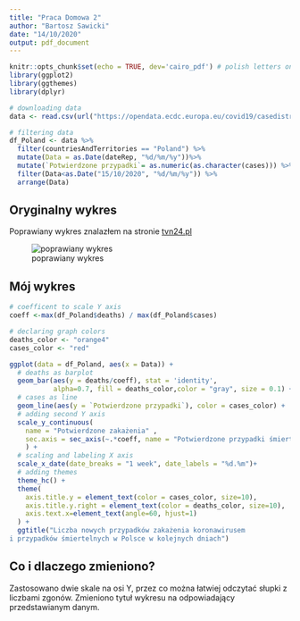 ```yaml
---
title: "Praca Domowa 2"
author: "Bartosz Sawicki"
date: "14/10/2020"
output: pdf_document
---
```


```r
knitr::opts_chunk$set(echo = TRUE, dev='cairo_pdf') # polish letters on plots
library(ggplot2)
library(ggthemes)
library(dplyr)

# downloading data
data <- read.csv(url("https://opendata.ecdc.europa.eu/covid19/casedistribution/csv"))

# filtering data
df_Poland <- data %>% 
  filter(countriesAndTerritories == "Poland") %>%
  mutate(Data = as.Date(dateRep, "%d/%m/%y"))%>%
  mutate(`Potwierdzone przypadki`= as.numeric(as.character(cases))) %>%
  filter(Data<as.Date("15/10/2020", "%d/%m/%y")) %>%
  arrange(Data)
```

## Oryginalny wykres

Poprawiany wykres znalazłem na stronie [tvn24.pl](https://tvn24.pl/polska/koronawirus-w-polsce-mapa-zakazen-dzisiaj-statystyki-najnowsze-dane-14-pazdziernika-2020-4344739)

![poprawiany wykres](tvn_plot.jpg)


## Mój wykres


```r
# coefficent to scale Y axis
coeff <-max(df_Poland$deaths) / max(df_Poland$cases)

# declaring graph colors
deaths_color <- "orange4"
cases_color <- "red"

ggplot(data = df_Poland, aes(x = Data)) +
  # deaths as barplot
  geom_bar(aes(y = deaths/coeff), stat = 'identity', 
           alpha=0.7, fill = deaths_color,color = "gray", size = 0.1) + 
  # cases as line
  geom_line(aes(y = `Potwierdzone przypadki`), color = cases_color) +
  # adding second Y axis
  scale_y_continuous(
    name = "Potwierdzone zakażenia" ,
    sec.axis = sec_axis(~.*coeff, name = "Potwierdzone przypadki śmiertelne")
    ) + 
  # scaling and labeling X axis 
  scale_x_date(date_breaks = "1 week", date_labels = "%d.%m")+
  # adding themes
  theme_hc() + 
  theme(
    axis.title.y = element_text(color = cases_color, size=10),
    axis.title.y.right = element_text(color = deaths_color, size=10),
    axis.text.x=element_text(angle=60, hjust=1)
  ) +
  ggtitle("Liczba nowych przypadków zakażenia koronawirusem
i przypadków śmiertelnych w Polsce w kolejnych dniach")
```

## Co i dlaczego zmieniono?

Zastosowano dwie skale na osi Y, przez co można łatwiej odczytać słupki z liczbami zgonów. Zmieniono tytuł wykresu na odpowiadający przedstawianym danym. 

